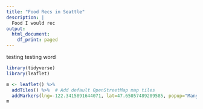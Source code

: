 ```yaml
---
title: "Food Recs in Seattle"
description: |
  Food I would rec
output:
  html_document:
    df_print: paged
---
```


testing testing word 
```r
library(tidyverse)
library(leaflet)

m <- leaflet() %>%
  addTiles() %>%  # Add default OpenStreetMap map tiles
  addMarkers(lng=-122.3415891644071, lat=47.65057489209585, popup="Many Bennies!")
m  

```

